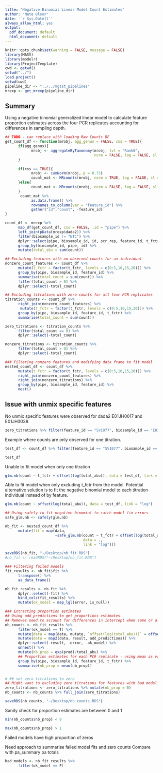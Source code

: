 ```yaml
---
title: "Negative Binomial Linear Model Count Estimates"
author: "Nate Olson"
date: '`r Sys.Date()`'
always_allow_html: yes
output:
  pdf_document: default
  html_document: default
---
```


```r
knitr::opts_chunk$set(warning = FALSE, message = FALSE)
library(MASS)
library(modelr)
library(ProjectTemplate)
cwd <- getwd()
setwd("../")
load.project()
setwd(cwd) 
pipeline_dir <- "../../mgtst_pipelines"
mrexp <- get_mrexp(pipeline_dir)
```

## Summary
Using a negative binomial generalized linear model to calculate feature proportion estimates across the four PCR replicates accounting for differences in sampling depth.

```r

## TODO - can replace with loading Raw Counts DF
get_count_df <- function(mrobj, agg_genus = FALSE, css = TRUE){
      if(agg_genus){
            mrobj <- aggregateByTaxonomy(mrobj, lvl = "Rank6", 
                                         norm = FALSE, log = FALSE, sl = 1)
      }
      
      if(css == TRUE){
            mrobj <- cumNorm(mrobj, p = 0.75)
            count_mat <- MRcounts(mrobj, norm = TRUE, log = FALSE, sl = 1000)
      }else{
            count_mat <- MRcounts(mrobj, norm = FALSE, log = FALSE, sl = 1)
      }
       count_mat %>%  
            as.data.frame() %>% 
            rownames_to_column(var = "feature_id") %>% 
            gather("id","count", -feature_id)
}

count_df <- mrexp %>% 
      map_df(get_count_df, css = FALSE, .id = "pipe") %>% 
      left_join(pData(mrexp$dada2)) %>% 
      filter(biosample_id != "NTC") %>% 
      dplyr::select(pipe, biosample_id, id, pcr_rep, feature_id, t_fctr, count) %>% 
      group_by(biosample_id, pipe, id) %>% 
      mutate(total_abu = sum(count))

## Excluding features with no observed counts for an individual 
nonzero_count_features <- count_df %>% 
      mutate(t_fctr = factor(t_fctr, levels = c(0:5,10,15,20))) %>% 
      group_by(pipe, biosample_id, feature_id) %>% 
      summarise(total_count = sum(count)) %>% 
      filter(total_count > 0) %>% 
      dplyr::select(-total_count)

## Excluding titrations with zero counts for all four PCR replicates
titration_counts <- count_df %>% 
      right_join(nonzero_count_features) %>% 
       mutate(t_fctr = factor(t_fctr, levels = c(0:5,10,15,20))) %>% 
      group_by(pipe, biosample_id, feature_id, t_fctr) %>% 
      summarise(total_count = sum(count)) 

zero_titrations <- titration_counts %>%
      filter(total_count == 0) %>% 
      dplyr::select(-total_count) 

nonzero_titrations <- titration_counts %>% 
      filter(total_count > 0) %>% 
      dplyr::select(-total_count)

### Filtering nonzero features and modifying data frame to fit model      
nested_count_df <- count_df %>% 
      mutate(t_fctr = factor(t_fctr, levels = c(0:5,10,15,20))) %>% 
      right_join(nonzero_count_features) %>% 
      right_join(nonzero_titrations) %>% 
      group_by(pipe, biosample_id, feature_id) %>%
      nest()
```

## Issue with unmix specific features
No unmix specific features were observed for dada2 E01JH0017 and E01JH0038. 
```r
zero_titrations %>% filter(feature_id == "SV1077", biosample_id == "E01JH0017")
```

Example where counts are only observed for one titration. 
```r
test_df <- count_df %>% filter(feature_id == "SV1077", biosample_id == "E01JH0017") %>% filter(t_fctr == 20)
```

```r
test_df
```

Unable to fit model when only one titration
```r
glm.nb(count ~ t_fctr + offset(log(total_abu)), data = test_df, link = "log")
```
Able to fit model when only excluding t_fctr from the model. 
Potential alternative solution is to fit the negative binomial model to each titration individual instead of by feature. 
```r
glm.nb(count ~ offset(log(total_abu)), data = test_df, link = "log")
```

```r
## Using safely to fit negative binomial to catch model fix errors
safe_glm.nb <- safely(glm.nb)

nb_fit <- nested_count_df %>%
      mutate(fit = map(data, 
                       ~safe_glm.nb(count ~ t_fctr + offset(log(total_abu)), 
                                    data = ., 
                                    link = "log"))) 

saveRDS(nb_fit, "~/Desktop/nb_fit.RDS")
#nb_fit <- readRDS("~/Desktop/nb_fit.RDS")

### Filtering failed models
fit_results <- nb_fit$fit %>% 
      transpose() %>% 
      as_data_frame()

nb_fit_results <- nb_fit %>% 
      dplyr::select(-fit) %>%
      bind_cols(fit_results) %>% 
      mutate(ok_model = map_lgl(error, is_null)) 

### Extracting proportion estimates
## Using add_predictions to get proportions estimates. 
## Removes need to account for differences in intercept when some or all of the titrations are excluded from the model fit due to no observed counts. 
nb_counts <- nb_fit_results %>% 
      filter(ok_model == T) %>% 
      mutate(data = map(data, mutate, `offset(log(total_abu)))` = offset(log(total_abu)))) %>% 
      mutate(data = map2(data, result, add_predictions)) %>%
      dplyr::select(-result, -error, -ok_model) %>%
      unnest() %>% 
      mutate(nb_prop = exp(pred)/total_abu) %>% 
      ## Proportion estimates for each PCR replicate - using mean as values are not unique
      group_by(pipe, biosample_id, feature_id, t_fctr) %>% 
      summarise(nb_prop = mean(nb_prop))


# ## set zero titrations to zero
## Might want to excluding zero titrations for features with bad model fits
zero_titrations <- zero_titrations %>% mutate(nb_prop = 0)
nb_counts <- nb_counts %>% full_join(zero_titrations)

saveRDS(nb_counts, "~/Desktop/nb_counts.RDS")
```

Sanity check for proportion estimates are between 0 and 1

```r
min(nb_counts$nb_prop) < 0
```
```r
max(nb_counts$nb_prop) > 1
```


Failed models have high proportion of zeros

Need approach to summarise failed model fits and zero counts
Compare with pa_summary pa totals
```r
bad_models <- nb_fit_results %>% 
      filter(ok_model == F) 
```



